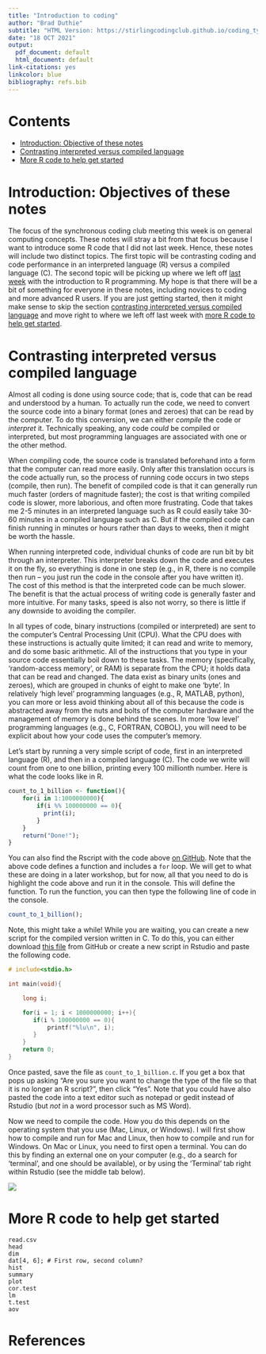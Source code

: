 ```yaml
---
title: "Introduction to coding"
author: "Brad Duthie"
subtitle: "HTML Version: https://stirlingcodingclub.github.io/coding_types/notes.html"
date: "18 OCT 2021"
output:
  pdf_document: default
  html_document: default
link-citations: yes
linkcolor: blue
bibliography: refs.bib
---
```


Contents
================================================================================

- [Introduction: Objective of these notes](#intro)
- [Contrasting interpreted versus compiled language](#contrast) 
- [More R code to help get started](#Rcode)


<a name="intro">Introduction: Objectives of these notes</a>
================================================================================

The focus of the synchronous coding club meeting this week is on general computing concepts. These notes will stray a bit from that focus because I want to introduce some R code that I did not last week. Hence, these notes will include two distinct topics. The first topic will be contrasting coding and code performance in an interpreted language (R) versus a compiled language (C). The second topic will be picking up where we left off [last week](https://stirlingcodingclub.github.io/getting_started/notes.html) with the introduction to R programming. My hope is that there will be a bit of something for everyone in these notes, including novices to coding and more advanced R users. If you are just getting started, then it might make sense to skip the section [contrasting interpreted versus compiled language](#contrast) and move right to where we left off last week with [more R code to help get started](#Rcode).

<a name="contrast">Contrasting interpreted versus compiled language</a>
================================================================================

Almost all coding is done using source code; that is, code that can be read and understood by a human. To actually run the code, we need to convert the source code into a binary format (ones and zeroes) that can be read by the computer. To do this conversion, we can either *compile* the code or *interpret* it. Technically speaking, any code *could* be compiled or interpreted, but most programming languages are associated with one or the other method. 

When compiling code, the source code is translated beforehand into a form that the computer can read more easily. Only after this translation occurs is the code actually run, so the process of running code occurs in two steps (compile, then run). The benefit of compiled code is that it can generally run much faster (orders of magnitude faster); the cost is that writing compiled code is slower, more laborious, and often more frustrating. Code that takes me 2-5 minutes in an interpreted language such as R could easily take 30-60 minutes in a compiled language such as C. But if the compiled code can finish running in minutes or hours rather than days to weeks, then it might be worth the hassle.

When running interpreted code, individual chunks of code are run bit by bit through an interpreter. This interpreter breaks down the code and executes it on the fly, so everything is done in one step (e.g., in R, there is no compile then run -- you just run the code in the console after you have written it). The cost of this method is that the interpreted code can be much slower. The benefit is that the actual process of writing code is generally faster and more intuitive. For many tasks, speed is also not worry, so there is little if any downside to avoiding the compiler.

In all types of code, binary instructions (compiled or interpreted) are sent to the computer's Central Processing Unit (CPU). What the CPU does with these instructions is actually quite limited; it can read and write to memory, and do some basic arithmetic. All of the instructions that you type in your source code essentially boil down to these tasks. The memory (specifically, 'random-access memory', or RAM) is separate from the CPU; it holds data that can be read and changed. The data exist as binary units (ones and zeroes), which are grouped in chunks of eight to make one 'byte'. In relatively 'high level' programming languages (e.g., R, MATLAB, python), you can more or less avoid thinking about all of this because the code is abstracted away from the nuts and bolts of the computer hardware and the management of memory is done behind the scenes. In more 'low level' programming languages (e.g., C, FORTRAN, COBOL), you will need to be explicit about how your code uses the computer's memory.

Let's start by running a very simple script of code, first in an interpreted language (R), and then in a compiled language (C). The code we write will count from one to one billion, printing every 100 millionth number. Here is what the code looks like in R.

```r
count_to_1_billion <- function(){
    for(i in 1:1000000000){
        if(i %% 100000000 == 0){
          print(i);
        }  
    }
    return("Done!");
}
```

You can also find the Rscript with the code above [on GitHub](https://github.com/StirlingCodingClub/coding_types/blob/main/count_to_1_billion.R). Note that the above code defines a function and includes a `for` loop. We will get to what these are doing in a later workshop, but for now, all that you need to do is highlight the code above and run it in the console. This will define the function. To run the function, you can then type the following line of code in the console.

```r
count_to_1_billion();
```

Note, this might take a while! While you are waiting, you can create a new script for the compiled version written in C. To do this, you can either download [this file](https://github.com/StirlingCodingClub/coding_types/blob/main/count_to_1_billion.c) from GitHub or create a new script in Rstudio and paste the following code.

```c
# include<stdio.h>

int main(void){

    long i;

    for(i = 1; i < 1000000000; i++){
       if(i % 100000000 == 0){
           printf("%lu\n", i);
       }
    }
    return 0;
}
```

Once pasted, save the file as `count_to_1_billion.c`. If you get a box that pops up asking "Are you sure you want to change the type of the file so that it is no longer an R script?", then click "Yes". Note that you could have also pasted the code into a text editor such as notepad or gedit instead of Rstudio (but *not* in a word processor such as MS Word).

Now we need to compile the code. How you do this depends on the operating system that you use (Mac, Linux, or Windows). I will first show how to compile and run for Mac and Linux, then how to compile and run for Windows. On Mac or Linux, you need to first open a terminal. You can do this by finding an external one on your computer (e.g., do a search for 'terminal', and one should be available), or by using the 'Terminal' tab right within Rstudio (see the middle tab below).

![](img/terminal_tab.png)





<a name = "Rcode">More R code to help get started</a>
================================================================================



```
read.csv
head
dim
dat[4, 6]; # First row, second column?
hist
summary
plot
cor.test
lm
t.test
aov
```















References
================================================================================
